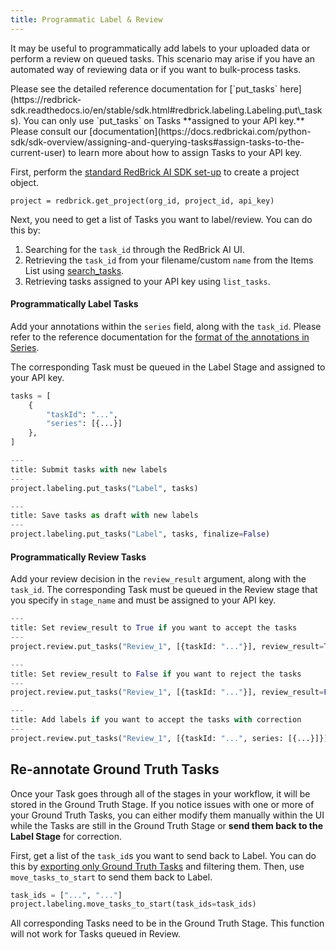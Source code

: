 ```yaml
---
title: Programmatic Label & Review
---
```


It may be useful to programmatically add labels to your uploaded data or perform a review on queued tasks. This scenario may arise if you have an automated way of reviewing data or if you want to bulk-process tasks.&#x20;

<Check>
Please see the detailed reference documentation for [`put_tasks` here](https://redbrick-sdk.readthedocs.io/en/stable/sdk.html#redbrick.labeling.Labeling.put\_tasks).
</Check>

<Warning>
You can only use `put_tasks` on Tasks **assigned to your API key.**
</Warning>
<Warning>
Please consult our [documentation](https://docs.redbrickai.com/python-sdk/sdk-overview/assigning-and-querying-tasks#assign-tasks-to-the-current-user) to learn more about how to assign Tasks to your API key.
</Warning>

First, perform the [standard RedBrick AI SDK set-up](./#initializing-the-redbrick-sdk-in-python) to create a project object.

```
project = redbrick.get_project(org_id, project_id, api_key)
```

Next, you need to get a list of Tasks you want to label/review. You can do this by:&#x20;

1. Searching for the `task_id` through the RedBrick AI UI.
2. Retrieving the `task_id` from your filename/custom `name` from the Items List using [search\_tasks](exporting-annotations#query-tasks-in-your-project).
3. Retrieving tasks assigned to your API key using `list_tasks`.

#### Programmatically Label Tasks

Add your annotations within the `series` field, along with the `task_id`. Please refer to the reference documentation for the [format of the annotations in Series](../formats/full-format-reference).

&#x20;The corresponding Task must be queued in the Label Stage and assigned to your API key.&#x20;

```python
tasks = [
    {
        "taskId": "...",
        "series": [{...}]
    },
]

---
title: Submit tasks with new labels
---
project.labeling.put_tasks("Label", tasks)

---
title: Save tasks as draft with new labels
---
project.labeling.put_tasks("Label", tasks, finalize=False)
```

#### Programmatically Review Tasks

Add your review decision in the `review_result` argument, along with the `task_id`. The corresponding Task must be queued in the Review stage that you specify in `stage_name` and must be assigned to your API key.

```python
---
title: Set review_result to True if you want to accept the tasks
---
project.review.put_tasks("Review_1", [{taskId: "..."}], review_result=True)

---
title: Set review_result to False if you want to reject the tasks
---
project.review.put_tasks("Review_1", [{taskId: "..."}], review_result=False)

---
title: Add labels if you want to accept the tasks with correction
---
project.review.put_tasks("Review_1", [{taskId: "...", series: [{...}]}])
```

## Re-annotate Ground Truth Tasks

Once your Task goes through all of the stages in your workflow, it will be stored in the Ground Truth Stage. If you notice issues with one or more of your Ground Truth Tasks, you can either modify them manually within the UI while the Tasks are still in the Ground Truth Stage or **send them back to the Label Stage** for correction.

First, get a list of the `task_id`s you want to send back to Label. You can do this by [exporting only Ground Truth Tasks](exporting-annotations#export-only-ground-truth) and filtering them. Then, use `move_tasks_to_start` to send them back to Label.

```python
task_ids = ["...", "..."]
project.labeling.move_tasks_to_start(task_ids=task_ids)
```

<Warning>
All corresponding Tasks need to be in the Ground Truth Stage. This function will not work for Tasks queued in Review.&#x20;
</Warning>
